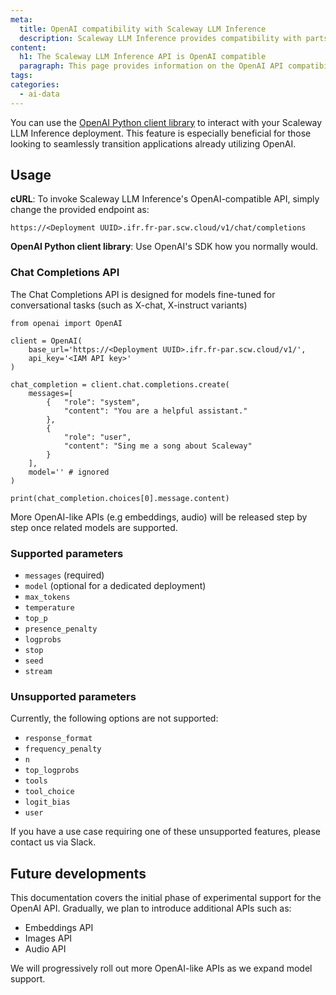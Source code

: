 ```yaml
---
meta:
  title: OpenAI compatibility with Scaleway LLM Inference
  description: Scaleway LLM Inference provides compatibility with parts of the OpenAI API, to help connect existing applications.
content:
  h1: The Scaleway LLM Inference API is OpenAI compatible
  paragraph: This page provides information on the OpenAI API compatibility
tags: 
categories:
  - ai-data
---
```


You can use the [OpenAI Python client library](https://github.com/openai/openai-python) to interact with your Scaleway LLM Inference deployment. 
This feature is especially beneficial for those looking to seamlessly transition applications already utilizing OpenAI.

## Usage

**cURL**: To invoke Scaleway LLM Inference's OpenAI-compatible API, simply change the provided endpoint as:
```
https://<Deployment UUID>.ifr.fr-par.scw.cloud/v1/chat/completions
```

**OpenAI Python client library**: Use OpenAI's SDK how you normally would.

### Chat Completions API

The Chat Completions API is designed for models fine-tuned for conversational tasks (such as X-chat, X-instruct variants)

```
from openai import OpenAI

client = OpenAI(
    base_url='https://<Deployment UUID>.ifr.fr-par.scw.cloud/v1/',
    api_key='<IAM API key>'
)

chat_completion = client.chat.completions.create(
    messages=[
        {   "role": "system", 
            "content": "You are a helpful assistant."
        },
        {
            "role": "user",
            "content": "Sing me a song about Scaleway"
        }
    ],
    model='' # ignored
)

print(chat_completion.choices[0].message.content)
```

<Message type="note">
  More OpenAI-like APIs (e.g embeddings, audio) will be released step by step once related models are supported.
</Message>

### Supported parameters

- `messages` (required)
- `model` (optional for a dedicated deployment)
- `max_tokens`
- `temperature`
- `top_p`
- `presence_penalty`
- `logprobs`
- `stop`
- `seed`
- `stream`

### Unsupported parameters

Currently, the following options are not supported:

- `response_format`
- `frequency_penalty`
- `n`
- `top_logprobs`
- `tools`
- `tool_choice`
- `logit_bias`
- `user`

If you have a use case requiring one of these unsupported features, please contact us via Slack.

## Future developments

This documentation covers the initial phase of experimental support for the OpenAI API. 
Gradually, we plan to introduce additional APIs such as:

- Embeddings API
- Images API
- Audio API

<Message type="note">
  We will progressively roll out more OpenAI-like APIs as we expand model support.
</Message>